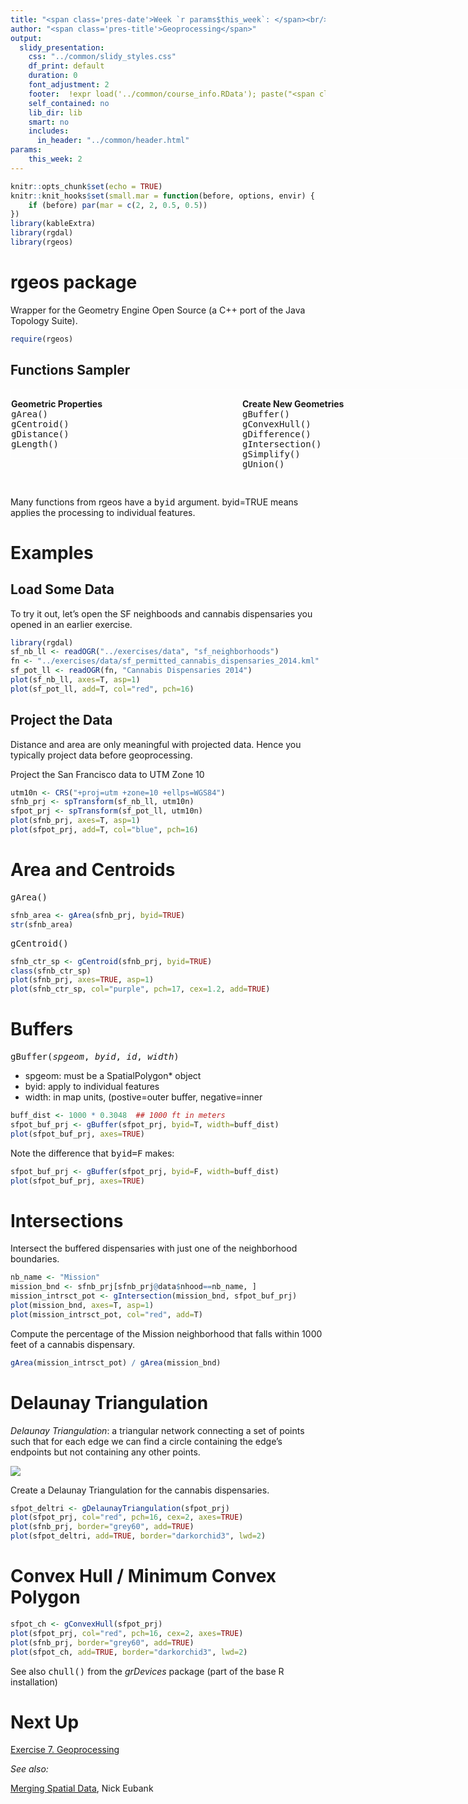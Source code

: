 ```yaml
---
title: "<span class='pres-date'>Week `r params$this_week`: </span><br/><span class='pres-subtitle'>Spatial Data Analysis with R</span> <br/><span class='pres-date'>`r load('../common/course_info.RData'); lstCI[[paste0('class0', params$this_week)]]`</span>"
author: "<span class='pres-title'>Geoprocessing</span>"
output: 
  slidy_presentation:
    css: "../common/slidy_styles.css"
    df_print: default
    duration: 0
    font_adjustment: 2
    footer:  !expr load('../common/course_info.RData'); paste("<span class='footer-right'><a href='acknowledgements.html'>Acknowledgements</a></span><span class='footer-right'><a href='../index.html'>Course Homepage</a></span><span class='footer-right'>Etherpad:&nbsp<a href='", lstCI$etherpadshort, "' target='_blank'>", lstCI$etherpadshort, "</a></span><span class='footer-subtitle'>Spatial Data Analysis in R</span>")
    self_contained: no
    lib_dir: lib
    smart: no
    includes:
      in_header: "../common/header.html"
params:
    this_week: 2
---
```


```r
knitr::opts_chunk$set(echo = TRUE)
knitr::knit_hooks$set(small.mar = function(before, options, envir) {
    if (before) par(mar = c(2, 2, 0.5, 0.5))
})
library(kableExtra)
library(rgdal)
library(rgeos)
```

# rgeos package

Wrapper for the Geometry Engine Open Source (a C++ port of the Java Topology Suite).

```r
require(rgeos)
```

## Functions Sampler

<div style="width:1120px; border:1px solid white;">
<div style="width:350px;float:right;border:0px solid green;">
__Spatial Proximity Tests__  
<tt>gContains()  
gCovers()  
gEquals()  
gIntersects()  
gOverlaps()  
gTouches()  
gWithinDistance()</tt>
</div>

<div style="width:400px;float:right;border:0px solid blue;">
__Create New Geometries__  
<tt>gBuffer()  
gConvexHull()  
gDifference()  
gIntersection()  
gSimplify()  
gUnion()</tt>
</div>

<div style="width:330px;border:0px solid magenta;">
__Geometric Properties__  
<tt>gArea()  
gCentroid()  
gDistance()  
gLength()</tt>
</div>
</div>

<div style="clear: both;"></div>

Many functions from rgeos have a <tt>byid</tt> argument. byid=TRUE means applies the processing to individual features.  

# Examples

## Load Some Data

To try it out, let's open the SF neighboods and cannabis dispensaries you opened in an earlier exercise.

```r
library(rgdal)
sf_nb_ll <- readOGR("../exercises/data", "sf_neighborhoods")
fn <- "../exercises/data/sf_permitted_cannabis_dispensaries_2014.kml"
sf_pot_ll <- readOGR(fn, "Cannabis Dispensaries 2014")
plot(sf_nb_ll, axes=T, asp=1)
plot(sf_pot_ll, add=T, col="red", pch=16)
```

## Project the Data

Distance and area are only meaningful with projected data. Hence you typically project data before geoprocessing.

Project the San Francisco data to UTM Zone 10

```r
utm10n <- CRS("+proj=utm +zone=10 +ellps=WGS84")
sfnb_prj <- spTransform(sf_nb_ll, utm10n)
sfpot_prj <- spTransform(sf_pot_ll, utm10n)
plot(sfnb_prj, axes=T, asp=1)
plot(sfpot_prj, add=T, col="blue", pch=16)
```

# Area and Centroids

<tt>gArea()</tt>

```r
sfnb_area <- gArea(sfnb_prj, byid=TRUE)
str(sfnb_area)
```

<tt>gCentroid()</tt>

```r
sfnb_ctr_sp <- gCentroid(sfnb_prj, byid=TRUE)
class(sfnb_ctr_sp)
plot(sfnb_prj, axes=TRUE, asp=1)
plot(sfnb_ctr_sp, col="purple", pch=17, cex=1.2, add=TRUE)
```

# Buffers

<tt>gBuffer(*spgeom*, *byid*, *id*, *width*)</tt>

- spgeom: must be a SpatialPolygon* object  
- byid: apply to individual features
- width: in map units, (postive=outer buffer, negative=inner

```r
buff_dist <- 1000 * 0.3048  ## 1000 ft in meters
sfpot_buf_prj <- gBuffer(sfpot_prj, byid=T, width=buff_dist)
plot(sfpot_buf_prj, axes=TRUE)
```

Note the difference that <tt>byid=F</tt> makes:

```r
sfpot_buf_prj <- gBuffer(sfpot_prj, byid=F, width=buff_dist)
plot(sfpot_buf_prj, axes=TRUE)
```

# Intersections

Intersect the buffered dispensaries with just one of the neighborhood boundaries.

```r
nb_name <- "Mission"
mission_bnd <- sfnb_prj[sfnb_prj@data$nhood==nb_name, ]
mission_intrsct_pot <- gIntersection(mission_bnd, sfpot_buf_prj)
plot(mission_bnd, axes=T, asp=1)
plot(mission_intrsct_pot, col="red", add=T)
```

Compute the percentage of the Mission neighborhood that falls within 1000 feet of a cannabis dispensary.

```r
gArea(mission_intrsct_pot) / gArea(mission_bnd)
```

# Delaunay Triangulation 

*Delaunay Triangulation*: a triangular network connecting a set of points such that for each edge we can find a circle containing the edge's endpoints but not containing any other points. 

![](images/delaunay_circumcircles_480x480.png)


Create a Delaunay Triangulation for the cannabis dispensaries.

```r
sfpot_deltri <- gDelaunayTriangulation(sfpot_prj)
plot(sfpot_prj, col="red", pch=16, cex=2, axes=TRUE)
plot(sfnb_prj, border="grey60", add=TRUE)
plot(sfpot_deltri, add=TRUE, border="darkorchid3", lwd=2)
```

# Convex Hull / Minimum Convex Polygon

```r
sfpot_ch <- gConvexHull(sfpot_prj)
plot(sfpot_prj, col="red", pch=16, cex=2, axes=TRUE)
plot(sfnb_prj, border="grey60", add=TRUE)
plot(sfpot_ch, add=TRUE, border="darkorchid3", lwd=2)
```

See also <tt>chull()</tt> from the *grDevices* package (part of the base R installation)

# Next Up

[Exercise 7. Geoprocessing](../exercises/ex07_geoprocessing.html){target="_blank"}

*See also:*

[Merging Spatial Data](http://www.nickeubank.com/wp-content/uploads/2015/10/RGIS2_MergingSpatialData_part2_GeometricManipulations.html){target="_blank"}, Nick Eubank
